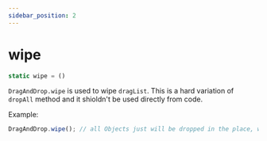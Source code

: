 ```yaml
---
sidebar_position: 2
---
```

# wipe

```js
static wipe = ()
```

`DragAndDrop.wipe` is used to wipe `dragList`. This is a hard variation of `dropAll` method and it shioldn't be used directly from code.

Example:
```js
DragAndDrop.wipe(); // all Objects just will be dropped in the place, where they were brought
```